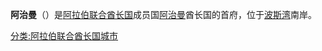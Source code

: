 {{about|城市阿治曼|阿治曼酋长国|阿治曼}}
{{noteTA|G1=地名|G2=Unit}}
{{expand|time=2014-12-19T16:28:37+00:00}}
{{unreferenced|time=2014-12-19T16:28:37+00:00}}
{{Infobox settlement
<!-- See Template:Infobox settlement for additional fields and descriptions -->| name                            = 阿治曼
| native_name                     = {{native name|ar|عجمان}}
| native_Name_lang                = <!-- ISO 639-2 code e.g. "fr" for French. If more than one, use {{lang}} instead -->
| settlement_type                 = City
| image_skyline                   = {{Photomontage
| photo1a = Ajman Aerial 2009.jpg
| photo2a = Barjeel or air tower at ajman museum by ahmed fouad.jpg
| photo2b = Al Murabaa Tower.jpg
| photo3a = Ajman One Project from Beach - panoramio.jpg
| photo3b = Ajman corniche mosque. - panoramio.jpg
| size = 280
| spacing = 2
| color = transparent
| border = 0
}}
| imagesize                       = 
| image_alt                       = 
| image_caption                   = 從上方起順時針：俯瞰阿治曼、穆拉巴瞭望塔（Al Murabaa Tower）、魯邁拉清真寺（Al Remeila Mosque）、興建中的阿治曼一號（Ajman One，攝於2011年）大樓群、{{le|阿治曼博物館|Ajman Museum}}
| flag_size                       = 
| image_flag                      = Flag of Ajman.svg
| flag_alt                        = 
| image_seal                      = Eau ajman-escut.png
| seal_size                       = 
| seal_alt                        = 
| shield_size                     = 
| shield_alt                      = 
| image_blank_emblem              = Logo-Ajman.svg
| blank_emblem_type               = 標誌
| blank_emblem_size               = 
| blank_emblem_alt                = 
| pushpin_map                     = UAE
| pushpin_label_position          = left
| pushpin_relief                  = yes
| pushpin_map_caption             = 阿治曼在阿拉伯聯合大公國的位置
| coordinates                     = {{coord|25|24|49|N|55|26|44|E|type:adm1st_region:AE|display=inline,title}}
| coor_pinpoint                   = 
| coordinates_footnotes           = 
| subdivision_type                = 國家
| subdivision_name                = {{UAE}}
| subdivision_type1               = [[酋長國|酋長國]]
| subdivision_name1               = {{Flag|Ajman}}
| subdivision_type2               = 
| subdivision_name2               = 
| established_title               = 建立
| established_date                = 1750年
| founder                         = 
| named_for                       = 
| seat_type                       = 
| seat                            = 
| government_footnotes            = 
| government_type                 = [[君主制|君主制]]
| leader_party                    = 
| leader_title                    = [[埃米爾|埃米爾]]
| leader_name                     = {{le|胡邁德·本·拉希德·納伊米三世|Humaid bin Rashid Al Nuaimi III|胡邁德·-{zh-hans:本;zh-hant:本;zh-tw:賓}-·拉希德·納伊米三世}} [[謝赫|謝赫]]
| leader_title1                   = 
| leader_name1                    = 
| total_type                      = 
| unit_pref                       = 
| area_magnitude                  = 
| area_footnotes                  = 
| area_total_km2                  = 
| area_total_sq_mi                = 
| area_total_dunam                = 
| area_land_km2                   = 148
| area_land_sq_mi                 = 
| area_water_km2                  = 
| area_water_sq_mi                = 
| area_water_percent              = 
| elevation_footnotes             = 
| elevation_m                     = 
| elevation_ft                    = 
| population_footnotes            = 
| population_total                = 490,035 <ref>{{Cite web|url=https://scc.ajman.ae/sites/default/files/publications/Census2017_Flipbook/mobile/index.html|title = 190320BR_Ajman Statistic Report_V16_For Print}}</ref>
| population_as_of                = 2017年
| population_density_km2          = 
| population_density_sq_mi        = 
| population_est                  = 
| pop_est_as_of                   = 
| population_demonym              = 
| population_note                 = 
| timezone1                       = [[阿拉伯聯合大公國標準時間|阿聯標準時間]]
| utc_offset1                     = +4
| website                         = {{URL|https://www.ajman.ae/}}
}}

'''阿治曼'''（{{lang-ar|عجمان|'Aǧmān}}）是[[阿拉伯联合酋长国|阿拉伯联合酋长国]]成员国[[阿治曼|阿治曼]]酋长国的首府，位于[[波斯湾|波斯湾]]南岸。

{{DEFAULTSORT: Ajman}}
[[分类:阿拉伯联合酋长国城市|分类:阿拉伯联合酋长国城市]]
